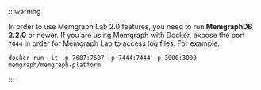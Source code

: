 :::warning

In order to use Memgraph Lab 2.0 features, you need to run **MemgraphDB 2.2.0**
or newer. If you are using Memgraph with Docker, expose the port `7444` in order
for Memgraph Lab to access log files. For example:

```
docker run -it -p 7687:7687 -p 7444:7444 -p 3000:3000 memgraph/memgraph-platform
```

:::